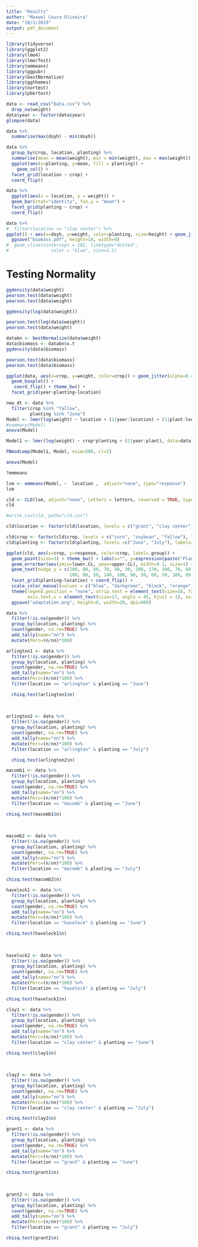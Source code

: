 ```yaml
---
title: "Results"
author: "Maxwel Coura Oliveira"
date: "10/3/2019"
output: pdf_document
---
```


```r
library(tidyverse)
library(ggplot2)
library(lme4)
library(lmerTest)
library(emmeans)
library(ggpubr)
library(bestNormalize)
library(ggthemes)
library(nortest)
library(pbkrtest)
```

```r
data <- read_csv("Data.csv") %>% 
  drop_na(weight)
data$year <- factor(data$year)
glimpse(data)
```

```r
data %>% 
  summarise(max(doyh) - min(doyh))
```



```r
data %>% 
  group_by(crop, location, planting) %>% 
  summarise(mean = mean(weight), min = min(weight), max = max(weight)) %>% 
  ggplot(aes(x=planting, y=mean, fill = planting)) +
    geom_col() +
  facet_grid(location ~ crop) +
  coord_flip()
```


```r
data %>% 
  ggplot(aes(x = location, y = weight)) +
  geom_bar(stat="identity", fun.y = "mean") +
  facet_grid(planting ~ crop) +
  coord_flip()
```



```r
data %>% 
#  filter(location == "clay center") %>% 
ggplot() + aes(x=doyh, y=weight, color=planting, size=height) + geom_jitter(alpha=0.5) +  facet_wrap(location~crop, ncol = 3, scales = "free_y") + theme_bw() + geom_smooth(method = "lm") +
  ggsave("biomass.pdf", height=18, width=9)
#  geom_vline(xintercept = 182, linetype="dotted", 
#                color = "blue", size=1.5)
```




# Testing Normality
```r
ggdensity(data$weight)
pearson.test(data$weight)
pearson.test(data$weight)
```

```r
ggdensity(log(data$weight))

pearson.test(log(data$weight))
pearson.test(data$weight) 
```

```r
databn <- bestNormalize(data$weight)
data$biomass <- databn$x.t
ggdensity(data$biomass)
```



```r
pearson.test(data$biomass)
pearson.test(data$biomass)
```


```r
ggplot(data, aes(x=crop, y=weight, color=crop)) + geom_jitter(alpha=0.4) +
  geom_boxplot() +
   coord_flip() + theme_bw() +
  facet_grid(year~planting~location) 
```



```r
new_dt <- data %>% 
  filter(crop %in% "fallow",
         planting %in% "June") 
Model <- lmer(log(weight) ~ location + (1|year:location) + (1|plant:location), data= new_dt)
#summary(Model)
anova(Model)
```

```r

Model1 <- lmer(log(weight) ~ crop*planting + (1|year:plant), data=data)
```



```r
PBmodcomp(Model1, Model, nsim=500, cl=2) 
```


```r
anova(Model)
```

```r
?emmeans
```


```r
lsm <- emmeans(Model, ~  location ,  adjust="none", type="response")
lsm
```


```r
cld <- CLD(lsm, adjust="none", Letters = letters, reversed = TRUE, type="response")
cld

#write_csv(cld, path="cld.csv")
```


```r
cld$location <- factor(cld$location, levels = c("grant", "clay center",  "havelock", "macomb",  "arlington"), labels=c("Grant, NE", "Clay Center, NE",  "Lincoln, NE", "Macomb, IL", "Arlington, WI"))

cld$crop <- factor(cld$crop, levels = c("corn", "soybean", "fallow"), labels=c("corn", "soybean", "fallow"))
cld$planting <- factor(cld$planting, levels =c("June", "July"), labels=c("June", "July"))
```



```r
ggplot(cld, aes(x=crop, y=response, color=crop, label=.group)) + 
  geom_point(size=3) + theme_bw() + labs(x="", y=expression(paste("Plamer amaranth (g plant"^"-1",")"))) +
  geom_errorbar(aes(ymin=lower.CL, ymax=upper.CL), width=0.1, size=1) +
  geom_text(nudge_y = c(100, 80, 80, 70, 40, 30, 200, 170, 100, 70, 60, 50, 260, 100, 100, 
                        100, 80, 50, 140, 100, 90, 50, 60, 50, 100, 80, 70, 70, 60, 60), size=6) +
  facet_grid(planting~location) + coord_flip() +
  scale_color_manual(values = c("blue", "darkgreen", "black", "orange", "red")) +
  theme(legend.position = "none", strip.text = element_text(size=18, face="bold"), axis.title = element_text(size=18),
        axis.text.x = element_text(size=17, angle = 45, hjust = 1), axis.text.y = element_text(size=17)) +
  ggsave("adaptation.png", height=8, width=20, dpi=600)
```




```r
data %>% 
  filter(!is.na(gender)) %>% 
  group_by(location, planting) %>% 
  count(gender, na.rm=TRUE) %>% 
  add_tally(name="nn") %>% 
  mutate(Perc=(n/nn)*100) 
```




```r
arlington1 <- data %>% 
  filter(!is.na(gender)) %>% 
  group_by(location, planting) %>% 
  count(gender, na.rm=TRUE) %>% 
  add_tally(name="nn") %>% 
  mutate(Perc=(n/nn)*100) %>% 
  filter(location == "arlington" & planting == "June")

  chisq.test(arlington1$n)
  
  
  
arlington2 <- data %>% 
  filter(!is.na(gender)) %>% 
  group_by(location, planting) %>% 
  count(gender, na.rm=TRUE) %>% 
  add_tally(name="nn") %>% 
  mutate(Perc=(n/nn)*100) %>% 
  filter(location == "arlington" & planting == "July")

  chisq.test(arlington2$n) 
```





```r
macomb1 <- data %>% 
  filter(!is.na(gender)) %>% 
  group_by(location, planting) %>% 
  count(gender, na.rm=TRUE) %>% 
  add_tally(name="nn") %>% 
  mutate(Perc=(n/nn)*100) %>% 
  filter(location == "macomb" & planting == "June")

chisq.test(macomb1$n)
  
  
  
macomb2 <- data %>% 
  filter(!is.na(gender)) %>% 
  group_by(location, planting) %>% 
  count(gender, na.rm=TRUE) %>% 
  add_tally(name="nn") %>% 
  mutate(Perc=(n/nn)*100) %>% 
  filter(location == "macomb" & planting == "July")

chisq.test(macomb2$n) 
```

```r
havelock1 <- data %>% 
  filter(!is.na(gender)) %>% 
  group_by(location, planting) %>% 
  count(gender, na.rm=TRUE) %>% 
  add_tally(name="nn") %>% 
  mutate(Perc=(n/nn)*100) %>% 
  filter(location == "havelock" & planting == "June")

chisq.test(havelock1$n)
  
  
  
havelock2 <- data %>% 
  filter(!is.na(gender)) %>% 
  group_by(location, planting) %>% 
  count(gender, na.rm=TRUE) %>% 
  add_tally(name="nn") %>% 
  mutate(Perc=(n/nn)*100) %>% 
  filter(location == "havelock" & planting == "July")

chisq.test(havelock2$n) 
```

```r
clay1 <- data %>% 
  filter(!is.na(gender)) %>% 
  group_by(location, planting) %>% 
  count(gender, na.rm=TRUE) %>% 
  add_tally(name="nn") %>% 
  mutate(Perc=(n/nn)*100) %>% 
  filter(location == "clay center" & planting == "June")

chisq.test(clay1$n)
  
  
  
clay2 <- data %>% 
  filter(!is.na(gender)) %>% 
  group_by(location, planting) %>% 
  count(gender, na.rm=TRUE) %>% 
  add_tally(name="nn") %>% 
  mutate(Perc=(n/nn)*100) %>% 
  filter(location == "clay center" & planting == "July")

chisq.test(clay2$n) 
```



```r
grant1 <- data %>% 
  filter(!is.na(gender)) %>% 
  group_by(location, planting) %>% 
  count(gender, na.rm=TRUE) %>% 
  add_tally(name="nn") %>% 
  mutate(Perc=(n/nn)*100) %>% 
  filter(location == "grant" & planting == "June")

chisq.test(grant1$n)
  
  
  
grant2 <- data %>% 
  filter(!is.na(gender)) %>% 
  group_by(location, planting) %>% 
  count(gender, na.rm=TRUE) %>% 
  add_tally(name="nn") %>% 
  mutate(Perc=(n/nn)*100) %>% 
  filter(location == "grant" & planting == "July")

chisq.test(grant2$n)
```








